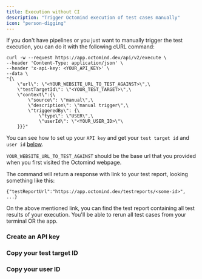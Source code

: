```yaml
---
title: Execution without CI
description: "Trigger Octomind execution of test cases manually"
icon: "person-digging"
---
```


If you don't have pipelines or you just want to manually trigger the test execution, you can do it with the following cURL command:

```
curl -w --request https://app.octomind.dev/api/v2/execute \
--header 'Content-Type: application/json' \
--header 'x-api-key: <YOUR_API_KEY>' \
--data \
"{\
    \"url\": \"<YOUR_WEBSITE_URL_TO_TEST_AGAINST>\",\
    \"testTargetId\": \"<YOUR_TEST_TARGET>\",\
    \"context\":{\
        \"source\": \"manual\",\
        \"description\": \"manual trigger\",\
        \"triggeredBy\": {\
            \"type\": \"USER\",\
            \"userId\": \"<YOUR_USER_ID>\"\
    }}}"
```

You can see how to set up your `API key` and get your `test target id` and `user id` [below](/manual-execution#create-an-api-key).

`YOUR_WEBSITE_URL_TO_TEST_AGAINST` should be the base url that you provided when you first visited the Octomind webpage.

The command will return a response with link to your test report, looking something like this:

```
{"testReportUrl":"https://app.octomind.dev/testreports/<some-id>", ...}
```

On the above mentioned link, you can find the test report containing all test results of your execution. You'll be able to rerun all test cases from your terminal OR the app.

### Create an API key

<Snippet file="snippet-apiKey.mdx" />

### Copy your test target ID

<Snippet file="snippet-testTarget.mdx" />

### Copy your user ID

<Snippet file="snippet-userID.mdx" />
